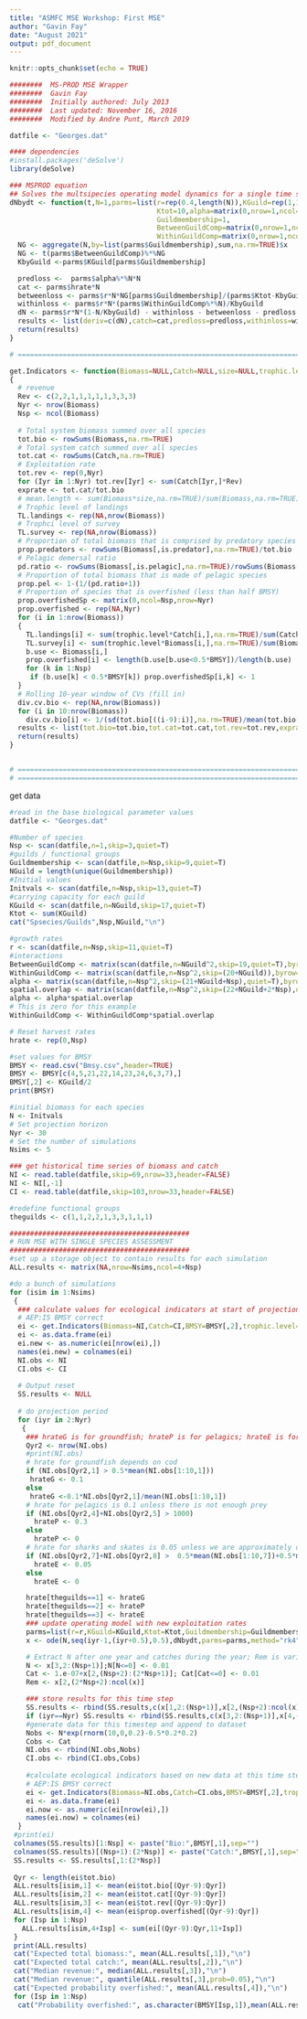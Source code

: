 ```yaml
---
title: "ASMFC MSE Workshop: First MSE"
author: "Gavin Fay"
date: "August 2021"
output: pdf_document
---
```


```r
knitr::opts_chunk$set(echo = TRUE)
```

```r
########  MS-PROD MSE Wrapper
########  Gavin Fay
########  Initially authored: July 2013
########  Last updated: November 16, 2016
########  Modified by Andre Punt, March 2019

datfile <- "Georges.dat"

#### dependencies
#install.packages('deSolve')
library(deSolve)

### MSPROD equation
## Solves the multsipecies operating model dynamics for a single time step given parameters, a set of harvest rates, and the current biomass
dNbydt <- function(t,N=1,parms=list(r=rep(0.4,length(N)),KGuild=rep(1,1),
                                    Ktot=10,alpha=matrix(0,nrow=1,ncol=1),
                                    Guildmembership=1,
                                    BetweenGuildComp=matrix(0,nrow=1,ncol=1),
                                    WithinGuildComp=matrix(0,nrow=1,ncol=1),hrate=0)) {
  NG <- aggregate(N,by=list(parms$Guildmembership),sum,na.rm=TRUE)$x
  NG <- t(parms$BetweenGuildComp)%*%NG
  KbyGuild <-parms$KGuild[parms$Guildmembership]

  predloss <-  parms$alpha%*%N*N
  cat <- parms$hrate*N
  betweenloss <- parms$r*N*NG[parms$Guildmembership]/(parms$Ktot-KbyGuild)
  withinloss <- parms$r*N*(parms$WithinGuildComp%*%N)/KbyGuild
  dN <- parms$r*N*(1-N/KbyGuild) - withinloss - betweenloss - predloss - cat
  results <- list(deriv=c(dN),catch=cat,predloss=predloss,withinloss=withinloss,betweenloss=betweenloss)
  return(results)
}

# ===============================================================================================

get.Indicators <- function(Biomass=NULL,Catch=NULL,size=NULL,trophic.level=NULL,BMSY=NULL,lifespan=NULL,is.predator=NULL,is.pelagic=NULL)
{
  # revenue
  Rev <- c(2,2,1,1,1,1,1,3,3,3)
  Nyr <- nrow(Biomass)
  Nsp <- ncol(Biomass)
  
  # Total system biomass summed over all species
  tot.bio <- rowSums(Biomass,na.rm=TRUE)
  # Total system catch summed over all species
  tot.cat <- rowSums(Catch,na.rm=TRUE)
  # Exploitation rate
  tot.rev <- rep(0,Nyr)
  for (Iyr in 1:Nyr) tot.rev[Iyr] <- sum(Catch[Iyr,]*Rev)
  exprate <- tot.cat/tot.bio
  # mean.length <- sum(Biomass*size,na.rm=TRUE)/sum(Biomass,na.rm=TRUE)
  # Trophic level of landings
  TL.landings <- rep(NA,nrow(Biomass))
  # Trophci level of survey
  TL.survey <- rep(NA,nrow(Biomass)) 
  # Proportion of total biomass that is comprised by predatory species
  prop.predators <- rowSums(Biomass[,is.predator],na.rm=TRUE)/tot.bio
  # Pelagic demersal ratio
  pd.ratio <- rowSums(Biomass[,is.pelagic],na.rm=TRUE)/rowSums(Biomass[,-(is.pelagic)],na.rm=TRUE)
  # Proportion of total biomass that is made of pelagic species
  prop.pel <- 1-(1/(pd.ratio+1))
  # Proportion of species that is overfished (less than half BMSY)
  prop.overfishedSp <- matrix(0,ncol=Nsp,nrow=Nyr)
  prop.overfished <- rep(NA,Nyr)
  for (i in 1:nrow(Biomass)) 
  {
    TL.landings[i] <- sum(trophic.level*Catch[i,],na.rm=TRUE)/sum(Catch[i,],na.rm=TRUE)
    TL.survey[i] <- sum(trophic.level*Biomass[i,],na.rm=TRUE)/sum(Biomass[i,],na.rm=TRUE)
    b.use <- Biomass[i,]
    prop.overfished[i] <- length(b.use[b.use<0.5*BMSY])/length(b.use)
    for (k in 1:Nsp)
     if (b.use[k] < 0.5*BMSY[k]) prop.overfishedSp[i,k] <- 1
  }
  # Rolling 10-year window of CVs (fill in)
  div.cv.bio <- rep(NA,nrow(Biomass))
  for (i in 10:nrow(Biomass))
    div.cv.bio[i] <- 1/(sd(tot.bio[((i-9):i)],na.rm=TRUE)/mean(tot.bio[((i-9):i)],na.rm=TRUE))
  results <- list(tot.bio=tot.bio,tot.cat=tot.cat,tot.rev=tot.rev,exprate=exprate,div.cv.bio=div.cv.bio,prop.overfished=prop.overfished,prop.pel=prop.pel,prop.predators=prop.predators,TL.landings=TL.landings,TL.survey=TL.survey,prop.overfishedSp=prop.overfishedSp)
  return(results)
}


# ===============================================================================================
# ===============================================================================================
```
get data

```r
#read in the base biological parameter values
datfile <- "Georges.dat"

#Number of species
Nsp <- scan(datfile,n=1,skip=3,quiet=T)
#guilds / functional groups
Guildmembership <- scan(datfile,n=Nsp,skip=9,quiet=T)
NGuild = length(unique(Guildmembership))
#Initial values
Initvals <- scan(datfile,n=Nsp,skip=13,quiet=T)
#carrying capacity for each guild
KGuild <- scan(datfile,n=NGuild,skip=17,quiet=T)
Ktot <- sum(KGuild)
cat("Spsecies/Guilds",Nsp,NGuild,"\n")

#growth rates
r <- scan(datfile,n=Nsp,skip=11,quiet=T)
#interactions
BetweenGuildComp <- matrix(scan(datfile,n=NGuild^2,skip=19,quiet=T),byrow=TRUE,nrow=NGuild)
WithinGuildComp <- matrix(scan(datfile,n=Nsp^2,skip=(20+NGuild)),byrow=TRUE,nrow=Nsp)
alpha <- matrix(scan(datfile,n=Nsp^2,skip=(21+NGuild+Nsp),quiet=T),byrow=TRUE,nrow=Nsp)
spatial.overlap <- matrix(scan(datfile,n=Nsp^2,skip=(22+NGuild+2*Nsp),quiet=T),byrow=TRUE,nrow=Nsp)
alpha <- alpha*spatial.overlap
# This is zero for this example
WithinGuildComp <- WithinGuildComp*spatial.overlap

# Reset harvest rates
hrate <- rep(0,Nsp)

#set values for BMSY
BMSY <- read.csv("Bmsy.csv",header=TRUE)
BMSY <- BMSY[c(4,5,21,22,14,23,24,6,3,7),]
BMSY[,2] <- KGuild/2
print(BMSY)

#initial biomass for each species
N <- Initvals
# Set projection horizon
Nyr <- 30
# Set the number of simulations
Nsims <- 5

### get historical time series of biomass and catch
NI <- read.table(datfile,skip=69,nrow=33,header=FALSE)
NI <- NI[,-1]
CI <- read.table(datfile,skip=103,nrow=33,header=FALSE)

#redefine functional groups
theguilds <- c(1,1,2,2,1,3,3,1,1,1)
```


```r
############################################
# RUN MSE WITH SINGLE SPECIES ASSESSMENT
############################################
#set up a storage object to contain results for each simulation
ALL.results <- matrix(NA,nrow=Nsims,ncol=4+Nsp)

#do a bunch of simulations
for (isim in 1:Nsims)
 {
  ### calculate values for ecological indicators at start of projection
  # AEP:IS BMSY correct
  ei <- get.Indicators(Biomass=NI,Catch=CI,BMSY=BMSY[,2],trophic.level=BMSY[,3],is.predator=which(colSums(alpha)>0),is.pelagic=which(theguilds==2)) 
  ei <- as.data.frame(ei)
  ei.new <- as.numeric(ei[nrow(ei),])
  names(ei.new) = colnames(ei)
  NI.obs <- NI
  CI.obs <- CI
  
  # Output reset
  SS.results <- NULL
  
  # do projection period
  for (iyr in 2:Nyr)
   {    
    ### hrateG is for groundfish; hrateP is for pelagics; hrateE is for elasmobranches
    Qyr2 <- nrow(NI.obs)
    #print(NI.obs)
    # hrate for groundfish depends on cod
    if (NI.obs[Qyr2,1] > 0.5*mean(NI.obs[1:10,1]))
     hrateG <- 0.1
    else
     hrateG <-0.1*NI.obs[Qyr2,1]/mean(NI.obs[1:10,1])
    # hrate for pelagics is 0.1 unless there is not enough prey
    if (NI.obs[Qyr2,4]+NI.obs[Qyr2,5] > 1000)
      hrateP <- 0.3
    else
      hrateP <- 0
    # hrate for sharks and skates is 0.05 unless we are approximately overfished
    if (NI.obs[Qyr2,7]+NI.obs[Qyr2,8] >  0.5*mean(NI.obs[1:10,7])+0.5*mean(NI.obs[1:10,8]))
      hrateE <- 0.05
    else
      hrateE <- 0

    hrate[theguilds==1] <- hrateG
    hrate[theguilds==2] <- hrateP
    hrate[theguilds==3] <- hrateE
    ### update operating model with new exploitation rates
    parms=list(r=r,KGuild=KGuild,Ktot=Ktot,Guildmembership=Guildmembership,BetweenGuildComp=BetweenGuildComp,WithinGuildComp=WithinGuildComp,alpha=alpha,hrate=hrate)
    x <- ode(N,seq(iyr-1,(iyr+0.5),0.5),dNbydt,parms=parms,method="rk4")

    # Extract N after one year and catches during the year; Rem is various losses
    N <- x[3,2:(Nsp+1)];N[N<=0] <- 0.01
    Cat <- 1.e-07+x[2,(Nsp+2):(2*Nsp+1)]; Cat[Cat<=0] <- 0.01
    Rem <- x[2,(2*Nsp+2):ncol(x)]

    ### store results for this time step
    SS.results <- rbind(SS.results,c(x[1,2:(Nsp+1)],x[2,(Nsp+2):ncol(x)]))
    if (iyr==Nyr) SS.results <- rbind(SS.results,c(x[3,2:(Nsp+1)],x[4,(Nsp+2):ncol(x)]))
    #generate data for this timestep and append to dataset
    Nobs <- N*exp(rnorm(10,0,0.2)-0.5*0.2*0.2)
    Cobs <- Cat
    NI.obs <- rbind(NI.obs,Nobs)
    CI.obs <- rbind(CI.obs,Cobs)
    
    #calculate ecological indicators based on new data at this time step
    # AEP:IS BMSY correct
    ei <- get.Indicators(Biomass=NI.obs,Catch=CI.obs,BMSY=BMSY[,2],trophic.level=BMSY[,3],is.predator=which(colSums(alpha)>0),is.pelagic=which(theguilds==2)) 
    ei <- as.data.frame(ei)
    ei.now <- as.numeric(ei[nrow(ei),])
    names(ei.now) = colnames(ei)
  }
 #print(ei)    
 colnames(SS.results)[1:Nsp] <- paste("Bio:",BMSY[,1],sep="")
 colnames(SS.results)[(Nsp+1):(2*Nsp)] <- paste("Catch:",BMSY[,1],sep="")
 SS.results <- SS.results[,1:(2*Nsp)]
 
 Qyr <- length(ei$tot.bio)
 ALL.results[isim,1] <- mean(ei$tot.bio[(Qyr-9):Qyr])
 ALL.results[isim,2] <- mean(ei$tot.cat[(Qyr-9):Qyr])
 ALL.results[isim,3] <- mean(ei$tot.rev[(Qyr-9):Qyr])
 ALL.results[isim,4] <- mean(ei$prop.overfished[(Qyr-9):Qyr])
 for (Isp in 1:Nsp)
   ALL.results[isim,4+Isp] <- sum(ei[(Qyr-9):Qyr,11+Isp])
 }
 print(ALL.results)
 cat("Expected total biomass:", mean(ALL.results[,1]),"\n")
 cat("Expected total catch:", mean(ALL.results[,2]),"\n")
 cat("Median revenue:", median(ALL.results[,3]),"\n")
 cat("Median revenue:", quantile(ALL.results[,3],prob=0.05),"\n")
 cat("Expected probability overfished:", mean(ALL.results[,4]),"\n")
 for (Isp in 1:Nsp)
  cat("Probability overfished:", as.character(BMSY[Isp,1]),mean(ALL.results[,4+Isp])/10,"\n")

```

